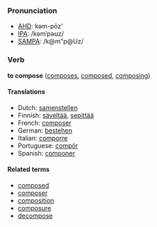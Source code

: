 ===Pronunciation===
*[[w:AHD|AHD]]: kəm-pōz'
*[[w:IPA|IPA]]: /kəmˈpəʊz/
*[[w:SAMPA|SAMPA]]: /k@m"p@Uz/

===Verb===
'''to compose''' ([[composes]], [[composed]], [[composing]])

====Translations====
*Dutch: [[samenstellen]]
*Finnish: [[säveltää]], [[sepittää]]
*French: [[composer]]
*German: [[bestehen]]
*Italian: [[comporre]]
*Portuguese: [[compôr]]
*Spanish: [[componer]]

====Related terms====
*[[composed]]
*[[composer]]
*[[composition]]
*[[composure]]
*[[decompose]]